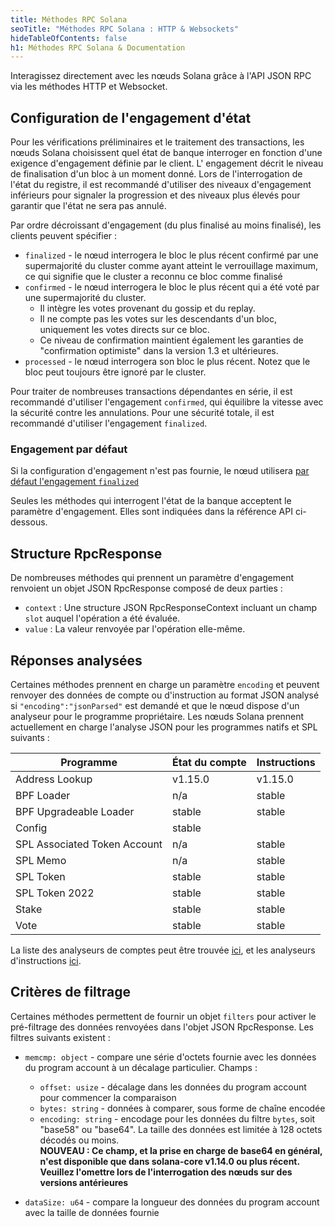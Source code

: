 ```yaml
---
title: Méthodes RPC Solana
seoTitle: "Méthodes RPC Solana : HTTP & Websockets"
hideTableOfContents: false
h1: Méthodes RPC Solana & Documentation
---
```


Interagissez directement avec les nœuds Solana grâce à l'API JSON RPC via les
méthodes HTTP et Websocket.

## Configuration de l'engagement d'état

Pour les vérifications préliminaires et le traitement des transactions, les
nœuds Solana choisissent quel état de banque interroger en fonction d'une
exigence d'engagement définie par le client. L' engagement décrit le niveau de
finalisation d'un bloc à un moment donné. Lors de l'interrogation de l'état du
registre, il est recommandé d'utiliser des niveaux d'engagement inférieurs pour
signaler la progression et des niveaux plus élevés pour garantir que l'état ne
sera pas annulé.

Par ordre décroissant d'engagement (du plus finalisé au moins finalisé), les
clients peuvent spécifier :

- `finalized` - le nœud interrogera le bloc le plus récent confirmé par une
  supermajorité du cluster comme ayant atteint le verrouillage maximum, ce qui
  signifie que le cluster a reconnu ce bloc comme finalisé
- `confirmed` - le nœud interrogera le bloc le plus récent qui a été voté par
  une supermajorité du cluster.
  - Il intègre les votes provenant du gossip et du replay.
  - Il ne compte pas les votes sur les descendants d'un bloc, uniquement les
    votes directs sur ce bloc.
  - Ce niveau de confirmation maintient également les garanties de "confirmation
    optimiste" dans la version 1.3 et ultérieures.
- `processed` - le nœud interrogera son bloc le plus récent. Notez que le bloc
  peut toujours être ignoré par le cluster.

Pour traiter de nombreuses transactions dépendantes en série, il est recommandé
d'utiliser l'engagement `confirmed`, qui équilibre la vitesse avec la sécurité
contre les annulations. Pour une sécurité totale, il est recommandé d'utiliser
l'engagement `finalized`.

### Engagement par défaut

Si la configuration d'engagement n'est pas fournie, le nœud utilisera
[par défaut l'engagement `finalized`](https://github.com/anza-xyz/agave/blob/aa0922d6845e119ba466f88497e8209d1c82febc/sdk/src/commitment_config.rs#L199-L203)

Seules les méthodes qui interrogent l'état de la banque acceptent le paramètre
d'engagement. Elles sont indiquées dans la référence API ci-dessous.

## Structure RpcResponse

De nombreuses méthodes qui prennent un paramètre d'engagement renvoient un objet
JSON RpcResponse composé de deux parties :

- `context` : Une structure JSON RpcResponseContext incluant un champ `slot`
  auquel l'opération a été évaluée.
- `value` : La valeur renvoyée par l'opération elle-même.

## Réponses analysées

Certaines méthodes prennent en charge un paramètre `encoding` et peuvent
renvoyer des données de compte ou d'instruction au format JSON analysé si
`"encoding":"jsonParsed"` est demandé et que le nœud dispose d'un analyseur pour
le programme propriétaire. Les nœuds Solana prennent actuellement en charge
l'analyse JSON pour les programmes natifs et SPL suivants :

| Programme                    | État du compte | Instructions |
| ---------------------------- | -------------- | ------------ |
| Address Lookup               | v1.15.0        | v1.15.0      |
| BPF Loader                   | n/a            | stable       |
| BPF Upgradeable Loader       | stable         | stable       |
| Config                       | stable         |              |
| SPL Associated Token Account | n/a            | stable       |
| SPL Memo                     | n/a            | stable       |
| SPL Token                    | stable         | stable       |
| SPL Token 2022               | stable         | stable       |
| Stake                        | stable         | stable       |
| Vote                         | stable         | stable       |

La liste des analyseurs de comptes peut être trouvée
[ici](https://github.com/solana-labs/solana/blob/master/account-decoder/src/parse_account_data.rs),
et les analyseurs d'instructions
[ici](https://github.com/solana-labs/solana/blob/master/transaction-status/src/parse_instruction.rs).

## Critères de filtrage

Certaines méthodes permettent de fournir un objet `filters` pour activer le
pré-filtrage des données renvoyées dans l'objet JSON RpcResponse. Les filtres
suivants existent :

- `memcmp: object` - compare une série d'octets fournie avec les données du
  program account à un décalage particulier. Champs :
  - `offset: usize` - décalage dans les données du program account pour
    commencer la comparaison
  - `bytes: string` - données à comparer, sous forme de chaîne encodée
  - `encoding: string` - encodage pour les données du filtre `bytes`, soit
    "base58" ou "base64". La taille des données est limitée à 128 octets décodés
    ou moins.<br /> **NOUVEAU : Ce champ, et la prise en charge de base64 en
    général, n'est disponible que dans solana-core v1.14.0 ou plus récent.
    Veuillez l'omettre lors de l'interrogation des nœuds sur des versions
    antérieures**

- `dataSize: u64` - compare la longueur des données du program account avec la
  taille de données fournie
